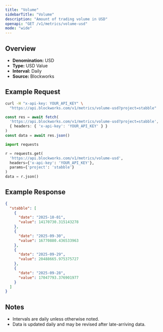 ```yaml
---
title: "Volume"
sidebarTitle: "Volume"
description: "Amount of trading volume in USD"
openapi: "GET /v1/metrics/volume-usd"
mode: "wide"
---
```


## Overview

- **Denomination:** USD
- **Type:** USD Value
- **Interval:** Daily
- **Source:** Blockworks

## Example Request

<CodeGroup>

```bash cURL
curl -H "x-api-key: YOUR_API_KEY" \
  "https://api.blockworks.com/v1/metrics/volume-usd?project=stabble"
```

```typescript TypeScript
const res = await fetch(
  'https://api.blockworks.com/v1/metrics/volume-usd?project=stabble',
  { headers: { 'x-api-key': 'YOUR_API_KEY' } }
)
const data = await res.json()
```

```python Python
import requests

r = requests.get(
  'https://api.blockworks.com/v1/metrics/volume-usd',
  headers={'x-api-key': 'YOUR_API_KEY'},
  params={'project': 'stabble'}
)
data = r.json()
```

</CodeGroup>

## Example Response

```json
{
  "stabble": [
    {
      "date": "2025-10-01",
      "value": 14170730.315143278
    },
    {
      "date": "2025-09-30",
      "value": 16770880.436533963
    },
    {
      "date": "2025-09-29",
      "value": 20488665.975375727
    },
    {
      "date": "2025-09-28",
      "value": 17047793.376901977
    }
  ]
}
```

## Notes
- Intervals are daily unless otherwise noted.
- Data is updated daily and may be revised after late-arriving data.